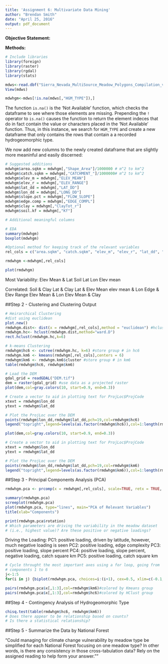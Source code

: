 ```yaml
---
title: 'Assignment 6: Multivariate Data Mining'
author: "Brendan Smith"
date: "April 25, 2016"
output: pdf_document
---
```


**Objective Statement:** 

**Methods:** 

```r
# Include libraries
library(foreign)
library(raster)
library(rgdal)
library(stats)

mdws<-read.dbf("Sierra_Nevada_MultiSource_Meadow_Polygons_Compilation_v1.dbf")
View(mdws)

mdwhgm<-mdws[!is.na(mdws[,"HGM_TYPE"]),]
```

The function `is.na()` is the 'Not Available' function, which checks the dataframe to see where those elements are missing. Prepending the `!` operator to `is.na()` causes the function to return the element indeces that do in fact contain the value or characters placed in the 'Not Available' function. Thus, in this instance, we search for `HGM_TYPE` and create a new dataframe that only contains the rows that contain a a recorded hydrogeomorphic type.

We now add new columns to the newly created dataframe that are slightly more meaninful and easily discerned:
```r
# Suggested additions
mdwhgm$area.sqkm = mdwhgm[,"Shape_Area"]/1000000 # m^2 to km^2
mdwhgm$catch.sqkm = mdwhgm[,"CATCHMENT_"]/1000000# m^2 to km^2
mdwhgm$elev_m = mdwhgm[,"ELEV_MEAN"]
mdwhgm$elev_r = mdwhgm[,"ELEV_RANGE"]
mdwhgm$lat_dd = mdwhgm[,"LAT_DD"]
mdwhgm$lon_dd = mdwhgm[,"LONG_DD"]
mdwhgm$slope.pct = mdwhgm[,"FLOW_SLOPE"]
mdwhgm$edge.comp = mdwhgm[,"EDGE_COMPL"]
mdwhgm$clay = mdwhgm[,"ClayTot_r"]
mdwhgm$soil.kf = mdwhgm[,"Kf"]

# Additional meaningful columns

```
 

```r
# EDA
summary(mdwhgm)
boxplot(mdwhgm)

#Optional method for keeping track of the relevant variables
rel_cols = c("area.sqkm", "catch.sqkm", "elev_m", "elev_r", "lat_dd", "lon_dd", "slope.pct", "edge.comp", "clay", "soil.kf")

rmdwhgm <-mdwhgm[,rel_cols]

```

```r
plot(rmdwhgm)
```

Most Variability:
Elev Mean & Lat
Soil
Lat
Lon
Elev mean

Correlated:
Soil & Clay
Lat & Clay
Lat & Elev Mean
elev mean & Lon
Edge & Elev Range
Elev Mean & Lon
Elev Mean & Clay

##Step 2 - Clustering and Clustering Output

```r
# Heirarchical Clustering
#dist using euclidean
plot.new()
rmdwhgm.dist<- dist(x = rmdwhgm[,rel_cols],method = "euclidean") #hclust using ward.D
rmdwhgm.hc<- hclust(rmdwhgm.dist,method="ward.D")
rect.hclust(rmdwhgm.hc,k=6)
```


```r
# k-means Clustering
rmdwhgm$hc6 <- cutree(rmdwhgm.hc, k=6) #store group # in hc6
rmdwhgm.km6 <- kmeans(rmdwhgm[,rel_cols],centers = 6)
rmdwhgm$km6 <- rmdwhgm.km6$cluster #store group # in km6
table(rmdwhgm$hc6, rmdwhgm$km6)
```


```r
# Load the DEM
gdal_grid = readGDAL("DEM.tif")
dem = raster(gdal_grid) #use data as a projected raster
plot(dem,col=gray.colors(10, start=0.9, end=0.3))

# Create a vector to aid in plotting text for ProjLoc$ProjCode
xtext = rmdwhgm$lon_dd
ytext = rmdwhgm$lat_dd

# Plot the ProjLoc over the DEM
points(rmdwhgm$lon_dd,rmdwhgm$lat_dd,pch=19,col=rmdwhgm$hc6)
legend("topright",legend=levels(as.factor(rmdwhgm$hc6)),col=1:length(rmdwhgm$hc6),pch=19)
```


```r
plot(dem,col=gray.colors(10, start=0.9, end=0.3))

# Create a vector to aid in plotting text for ProjLoc$ProjCode
xtext = rmdwhgm$lon_dd
ytext = rmdwhgm$lat_dd

# Plot the ProjLoc over the DEM
points(rmdwhgm$lon_dd,rmdwhgm$lat_dd,pch=19,col=rmdwhgm$km6)
legend("topright",legend=levels(as.factor(rmdwhgm$km6)),col=1:length(rmdwhgm$km6),pch=19)
```


##Step 3 - Principal Components Analysis (PCA)

```r
rmdwhgm.pca <- prcomp(x = rmdwhgm[,rel_cols], scale=TRUE, retx = TRUE, center = TRUE, scores=TRUE)

summary(rmdwhgm.pca)
screeplot(rmdwhgm.pca)
plot(rmdwhgm.pca, type="lines", main="PCA of Relevant Variables")
title(xlab="Components")
```



```r
print(rmdwhgm.pca$rotation)
# Which parameters are driving the variability in the meadow dataset 
# (i.e., highest value)? Are these positive or negative loadings?
```

Driving the Loading:
PC1: positive loading, driven by latitude, however, much negative loading is seen
PC2: positive loading, edge complexity
PC3: positive loading, slope percent
PC4: positive loading, slope percent, negative loading, catch square km
PC5: positive loading, catch square km

```r
# Cycle throught the most important axes using a for loop, going from
# components 1 to 6
j<-1:5
for(i in j) {biplot(rmdwhgm.pca, choices=i:(i+1), cex=0.5, xlim=c(-0.1,0.2), ylim=c(- 0.1,0.2))}
```

```r
pairs(rmdwhgm.pca$x[,1:3],col=rmdwhgm$km6)#colored by Kmeans group
pairs(rmdwhgm.pca$x[,1:3],col=rmdwhgm$hc6)#colored by HClust group
```

##Step 4 - Contingency Analysis of Hydrogeomorphic Type

```r
chisq.test(table(rmdwhgm$hc6, rmdwhgm$km6))
# Does there appear to be relationship based on counts? 
# Is there a statistical relationship?
```

##Step 5 - Summarize the Data by National Forest

"Could managing for climate change vulnerability by meadow type be simplified for each National Forest focusing on one meadow type? In other words, is there any consistency in those cross-tabulation data? Rely on the assigned reading to help form your answer.""